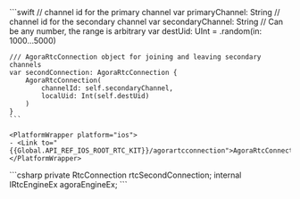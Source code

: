 <PlatformWrapper platform="ios">
    ```swift
    // channel id for the primary channel
    var primaryChannel: String
    // channel id for the secondary channel
    var secondaryChannel: String
    // Can be any number, the range is arbitrary
    var destUid: UInt = .random(in: 1000...5000)

    /// AgoraRtcConnection object for joining and leaving secondary channels
    var secondConnection: AgoraRtcConnection {
        AgoraRtcConnection(
            channelId: self.secondaryChannel,
            localUid: Int(self.destUid)
        )
    }
    ```

    <PlatformWrapper platform="ios">
    - <Link to="{{Global.API_REF_IOS_ROOT_RTC_KIT}}/agorartcconnection">AgoraRtcConnection</Link>
    </PlatformWrapper>

</PlatformWrapper>
<PlatformWrapper platform="unity">
    ```csharp
    private RtcConnection rtcSecondConnection;
    internal IRtcEngineEx agoraEngineEx;
    ```
</PlatformWrapper>